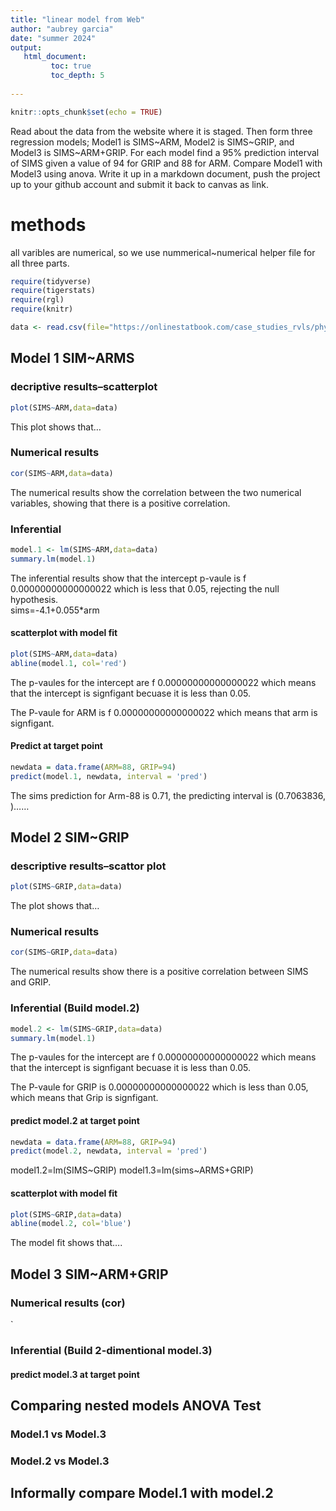 ```yaml
---
title: "linear model from Web"
author: "aubrey garcia"
date: "summer 2024"
output:
   html_document:
         toc: true
         toc_depth: 5
        
---
```


```r
knitr::opts_chunk$set(echo = TRUE)
```




Read about the data from the website where it is staged.  Then form three regression models; Model1 is SIMS~ARM, Model2 is SIMS~GRIP, and Model3 is SIMS~ARM+GRIP. For each model find a 95% prediction interval of SIMS given a value of 94  for GRIP and 88 for ARM. Compare Model1 with Model3 using anova. Write it up in a markdown document, push the project up to your github account and submit it back to canvas as link. 

# methods
all varibles are numerical, so we use nummerical~numerical helper file for all three parts.


```r
require(tidyverse)
require(tigerstats)
require(rgl)
require(knitr)

```

```r
data <- read.csv(file="https://onlinestatbook.com/case_studies_rvls/physical_strength/data.txt",sep="",header=TRUE)  

```

## Model 1 SIM~ARMS

### decriptive results--scatterplot

```r
plot(SIMS~ARM,data=data)
```

This plot shows that...


### Numerical results

```r
cor(SIMS~ARM,data=data)
```
The numerical results show the correlation between the two numerical variables, showing that there is a positive correlation. 

### Inferential  

```r
model.1 <- lm(SIMS~ARM,data=data)
summary.lm(model.1)
```
The inferential results show that the intercept p-vaule is f 0.00000000000000022 which is less that 0.05, rejecting the null hypothesis.  
sims=-4.1+0.055*arm

#### scatterplot with model fit
```r
plot(SIMS~ARM,data=data)
abline(model.1, col='red')
```
The p-vaules for the intercept are f 0.00000000000000022 which means that the intercept is signfigant becuase it is less than 0.05. 

The P-vaule for ARM is f 0.00000000000000022 which means that arm is signfigant. 

#### Predict at target point
```r
newdata = data.frame(ARM=88, GRIP=94)
predict(model.1, newdata, interval = 'pred')
```
The sims prediction for Arm-88 is 0.71, the predicting interval is (0.7063836, )......


## Model 2 SIM~GRIP

### descriptive results--scattor plot
```r
plot(SIMS~GRIP,data=data)
```
The plot shows that...

### Numerical results 
```r
cor(SIMS~GRIP,data=data)
```
The numerical results show there is a positive correlation between SIMS and GRIP. 

### Inferential  (Build model.2)

```r
model.2 <- lm(SIMS~GRIP,data=data)
summary.lm(model.1)
```
  The p-vaules for the intercept are f 0.00000000000000022 which means that the intercept is signfigant becuase it is less than 0.05. 

The P-vaule for GRIP is  0.00000000000000022 which is less than 0.05, which means that Grip is signfigant.

#### predict model.2 at target point

```r
newdata = data.frame(ARM=88, GRIP=94)
predict(model.2, newdata, interval = 'pred')
```
  model1.2=lm(SIMS~GRIP)
  model1.3=lm(sims~ARMS+GRIP)
  
  
#### scatterplot with model fit
```r
plot(SIMS~GRIP,data=data)
abline(model.2, col='blue')
```
The model fit shows that....


## Model 3 SIM~ARM+GRIP

### Numerical results (cor)

`
  
### Inferential  (Build 2-dimentional model.3)

#### predict model.3 at target point
  

## Comparing nested models ANOVA Test

### Model.1 vs Model.3
### Model.2 vs Model.3

## Informally compare Model.1 with model.2

